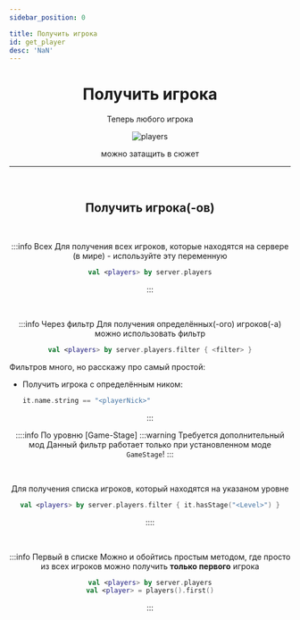 ```yaml
---
sidebar_position: 0

title: Получить игрока
id: get_player
desc: 'NaN'
---
```



<div align="center">

# Получить игрока

Теперь любого игрока

![players](@site/static/img/doc/titles/GetPlayer0.webp)

можно затащить в сюжет

---

<br />

<div id="dont-copy">

## Получить игрока(-ов)

<br />

<ToggleText buttonText="Получить всех игроков на сервере">

:::info Всех
Для получения всех игроков, которые находятся на сервере (в мире) - используйте эту переменную
```kts
val <players> by server.players
```
:::

</ToggleText>

<br />

<ToggleText buttonText="Получить конкретных(-ого) игроков(-а)">

:::info Через фильтр
Для получения определённых(-ого) игроков(-а) можно использовать фильтр
```kts
val <players> by server.players.filter { <filter> }
```
<div align="left">

Фильтров много, но расскажу про самый простой:
- Получить игрока с определённым ником:
  ```kts
  it.name.string == "<playerNick>"
  ```

</div>
:::

::::info По уровню [Game-Stage]
:::warning Требуется дополнительный мод
Данный фильтр работает только при установленном моде `GameStage`!
:::

<br />

Для получения списка игроков, который находятся на указаном уровне
```kts
val <players> by server.players.filter { it.hasStage("<Level>") }
```
::::

<br />

:::info Первый в списке
Можно и обойтись простым методом, где просто из всех игроков можно получить **только первого** игрока
```kts
val <players> by server.players
val <player> = players().first()
```
:::

</ToggleText>

</div>

</div>